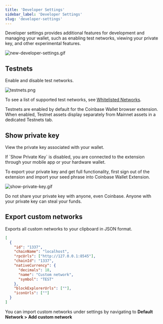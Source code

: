 ```yaml
---
title: 'Developer Settings'
sidebar_label: 'Developer Settings'
slug: 'developer-settings'
---
```


Developer settings provides additional features for development and managing your wallet, such as enabling test networks, viewing your private key, and other experimental features.

![new-developer-settings.gif](/images/wallet-sdk/developer-settings-overview.gif)

## Testnets

Enable and disable test networks.

![testnets.png](/images/wallet-sdk/testnets.png)

To see a list of supported test networks, see [Whitelisted Networks](./whitelisted-networks.mdx).

<Note>
Testnets are enabled by default for the Coinbase Wallet browser extension. When enabled, Testnet assets display separately from Mainnet assets in a dedicated Testnets tab.
</Note>


## Show private key

View the private key associated with your wallet.

<Note>
If `Show Private Key` is disabled, you are connected to the extension through your mobile app or your hardware wallet.

To export your private key and get full functionality, first sign out of the extension and import your seed phrase into Coinbase Wallet Extension.
</Note>


![show-private-key.gif](/images/wallet-sdk/show-private-key.gif)

<Warning>
Do not share your private key with anyone, even Coinbase. Anyone with your private key can steal your funds.
</Warning>


## Export custom networks

Exports all custom networks to your clipboard in JSON format.

```json
[
  {
    "id": "1337",
    "chainName": "localhost",
    "rpcUrls": ["http://127.0.0.1:8545"],
    "chainId": "1337",
    "nativeCurrency": {
      "decimals": 18,
      "name": "Custom network",
      "symbol": "TEST"
    },
    "blockExplorerUrls": [""],
    "iconUrls": [""]
  }
]
```

You can import custom networks under settings by navigating to **Default Network > Add custom network**

